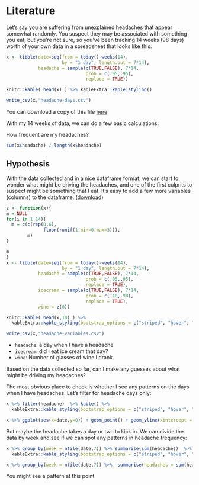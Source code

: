 # Literature

Let’s say you are suffering from unexplained headaches that appear somewhat randomly. You suspect they may be associated with something you eat, but you’re not sure, so you've been tracking 14 weeks (98 days) worth of your own data in a spreadsheet that looks like this:

```r

x <- tibble(date=seq(from = today()-weeks(14),
                     by = "1 day", length.out = 7*14),
            headache = sample(c(TRUE,FALSE), 7*14,
                              prob = c(.05,.95),
                              replace = TRUE))

knitr::kable( head(x) ) %>% kableExtra::kable_styling()

write_csv(x,"headache-days.csv")

```

You can download a copy of this file [here](./headache-days.csv)

With my 14 weeks of data, we can do a few basic calculations:

How frequent are my headaches?

```r

sum(x$headache) / length(x$headache)

```

## Hypothesis

With the data collected and in a nice dataframe format, we can start to wonder what might be driving the headaches, and one of the first culprits to suspect might be something that I eat. It's easy to add a few more variables (columns) to the dataframe: ([download](./headache-variables.csv))

```r

z <- function(x){
m = NULL
for(i in 1:14){
  m = c(c(rep(0,6),
              floor(runif(1,min=0,max=3))),
        m)
}

m
}
x <- tibble(date=seq(from = today()-weeks(14),
                     by = "1 day", length.out = 7*14),
            headache = sample(c(TRUE,FALSE), 7*14,
                              prob = c(.05,.95),
                              replace = TRUE),
            icecream = sample(c(TRUE,FALSE), 7*14,
                              prob = c(.10,.90),
                              replace = TRUE),
            wine = z(0))

knitr::kable( head(x,10) ) %>%
  kableExtra::kable_styling(bootstrap_options = c("striped", "hover", "condensed"))

write_csv(x,"headache-variables.csv")

```

* `headache`: a day when I have a headache
* `icecream`: did I eat ice cream that day?
* `wine`: Number of glasses of wine I drank.

Based on the data collected so far, can I make any guesses about what might be driving my headaches?

The most obvious place to check is whether I see any patterns on the days when I have headaches. Let's filter for headache days only:

```r

x %>% filter(headache)  %>% kable() %>% 
  kableExtra::kable_styling(bootstrap_options = c("striped", "hover", "condensed"))

x %>% ggplot(aes(x=date,y=0)) + geom_point() + geom_vline(xintercept = x$date[x$headache], color = rainbow(1))
```


But maybe the headache takes a day or two to kick in.  We can divide the data by week and see if we can spot any patterns in headache frequency: 

```r
x %>% group_by(week = ntile(date,7)) %>% summarise(sum(headache))  %>% kable() %>% 
  kableExtra::kable_styling(bootstrap_options = c("striped", "hover", "condensed"))

x %>% group_by(week = ntile(date,7)) %>%  summarise(headaches = sum(headache)) %>%  ggplot(aes(x=week,y=headaches)) +  geom_bar(stat = "identity")

```

You might see a pattern at this point






